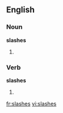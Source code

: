 ==English==

===Noun===
'''slashes'''

# {{plural of|slash}}

===Verb===
'''slashes'''

# {{third person singular of|slash}}

[[fr:slashes]]
[[vi:slashes]]